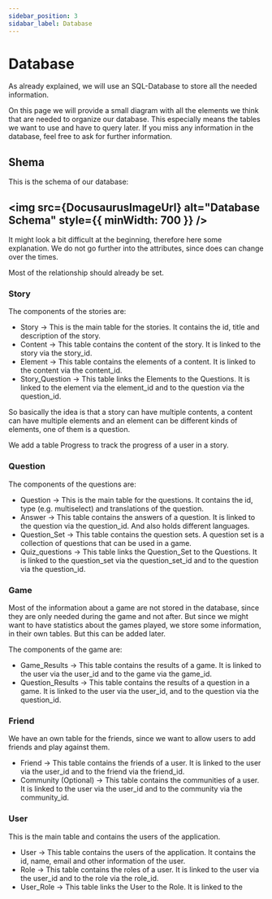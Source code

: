 ```yaml
---
sidebar_position: 3
sidabar_label: Database
---
```


# Database

As already explained, we will use an SQL-Database to store all the needed information.

On this page we will provide a small diagram with all the elements we think that are needed to organize our database. This especially means the tables we want to use and have to query later.
If you miss any information in the database, feel free to ask for further information.

## Shema

This is the schema of our database:

<img src={DocusaurusImageUrl} alt="Database Schema" style={{ minWidth: 700 }} />
<Drawio content={simpleGraph} />
---

It might look a bit difficult at the beginning, therefore here some explanation.
We do not go further into the attributes, since does can change over the times.

Most of the relationship should already be set.

### Story

The components of the stories are:

- Story -> This is the main table for the stories. It contains the id, title and description of the story.
- Content -> This table contains the content of the story. It is linked to the story via the story_id.
- Element -> This table contains the elements of a content. It is linked to the content via the content_id.
- Story_Question -> This table links the Elements to the Questions. It is linked to the element via the element_id and to the question via the question_id.

So basically the idea is that a story can have multiple contents, a content can have multiple elements and an element can be different kinds of elements, one of them is a question.

We add a table Progress to track the progress of a user in a story.

### Question

The components of the questions are:

- Question -> This is the main table for the questions. It contains the id, type (e.g. multiselect) and translations of the question.
- Answer -> This table contains the answers of a question. It is linked to the question via the question_id. And also holds different languages.
- Question_Set -> This table contains the question sets. A question set is a collection of questions that can be used in a game.
- Quiz_questions -> This table links the Question_Set to the Questions. It is linked to the question_set via the question_set_id and to the question via the question_id.

### Game

Most of the information about a game are not stored in the database, since they are only needed during the game and not after.
But since we might want to have statistics about the games played, we store some information, in their own tables. But this can be added later.

The components of the game are:

- Game_Results -> This table contains the results of a game. It is linked to the user via the user_id and to the game via the game_id.
- Question_Results -> This table contains the results of a question in a game. It is linked to the user via the user_id, and to the question via the question_id.

### Friend

We have an own table for the friends, since we want to allow users to add friends and play against them.

- Friend -> This table contains the friends of a user. It is linked to the user via the user_id and to the friend via the friend_id.
- Community (Optional) -> This table contains the communities of a user. It is linked to the user via the user_id and to the community via the community_id.

### User

This is the main table and contains the users of the application.
- User -> This table contains the users of the application. It contains the id, name, email and other information of the user.
- Role -> This table contains the roles of a user. It is linked to the user via the user_id and to the role via the role_id.
- User_Role -> This table links the User to the Role. It is linked to the

